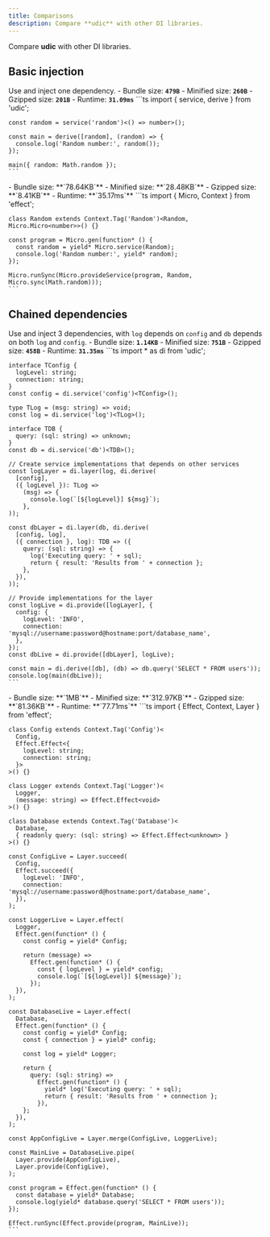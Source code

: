 ```yaml
---
title: Comparisons
description: Compare **udic** with other DI libraries.
---
```



Compare **udic** with other DI libraries.

## Basic injection
Use and inject one dependency.
<Tabs syncKey='libComparison0'>
  <TabItem label='udic'>
    - Bundle size: **`479B`**
    - Minified size: **`260B`**
    - Gzipped size: **`201B`**
    - Runtime: **`31.09ms`**
    ```ts
    import { service, derive } from 'udic';
    
    const random = service('random')<() => number>();
    
    const main = derive([random], (random) => {
      console.log('Random number:', random());
    });
    
    main({ random: Math.random });
    ```
  </TabItem>
  <TabItem label='effect'>
    - Bundle size: **`78.64KB`**
    - Minified size: **`28.48KB`**
    - Gzipped size: **`8.41KB`**
    - Runtime: **`35.17ms`**
    ```ts
    import { Micro, Context } from 'effect';
    
    class Random extends Context.Tag('Random')<Random, Micro.Micro<number>>() {}
    
    const program = Micro.gen(function* () {
      const random = yield* Micro.service(Random);
      console.log('Random number:', yield* random);
    });
    
    Micro.runSync(Micro.provideService(program, Random, Micro.sync(Math.random)));
    ```
  </TabItem>
</Tabs>


## Chained dependencies
Use and inject 3 dependencies, with `log` depends on `config` and `db` depends on both `log` and `config`.
<Tabs syncKey='libComparison1'>
  <TabItem label='udic'>
    - Bundle size: **`1.14KB`**
    - Minified size: **`751B`**
    - Gzipped size: **`458B`**
    - Runtime: **`31.35ms`**
    ```ts
    import * as di from 'udic';
    
    interface TConfig {
      logLevel: string;
      connection: string;
    }
    const config = di.service('config')<TConfig>();
    
    type TLog = (msg: string) => void;
    const log = di.service('log')<TLog>();
    
    interface TDB {
      query: (sql: string) => unknown;
    }
    const db = di.service('db')<TDB>();
    
    // Create service implementations that depends on other services
    const logLayer = di.layer(log, di.derive(
      [config],
      ({ logLevel }): TLog =>
        (msg) => {
          console.log(`[${logLevel}] ${msg}`);
        },
    ));
    
    const dbLayer = di.layer(db, di.derive(
      [config, log],
      ({ connection }, log): TDB => ({
        query: (sql: string) => {
          log('Executing query: ' + sql);
          return { result: 'Results from ' + connection };
        },
      }),
    ));
    
    // Provide implementations for the layer
    const logLive = di.provide([logLayer], {
      config: {
        logLevel: 'INFO',
        connection: 'mysql://username:password@hostname:port/database_name',
      },
    });
    const dbLive = di.provide([dbLayer], logLive);
    
    const main = di.derive([db], (db) => db.query('SELECT * FROM users'));
    console.log(main(dbLive));
    ```
  </TabItem>
  <TabItem label='effect'>
    - Bundle size: **`1MB`**
    - Minified size: **`312.97KB`**
    - Gzipped size: **`81.36KB`**
    - Runtime: **`77.71ms`**
    ```ts
    import { Effect, Context, Layer } from 'effect';
    
    class Config extends Context.Tag('Config')<
      Config,
      Effect.Effect<{
        logLevel: string;
        connection: string;
      }>
    >() {}
    
    class Logger extends Context.Tag('Logger')<
      Logger,
      (message: string) => Effect.Effect<void>
    >() {}
    
    class Database extends Context.Tag('Database')<
      Database,
      { readonly query: (sql: string) => Effect.Effect<unknown> }
    >() {}
    
    const ConfigLive = Layer.succeed(
      Config,
      Effect.succeed({
        logLevel: 'INFO',
        connection: 'mysql://username:password@hostname:port/database_name',
      }),
    );
    
    const LoggerLive = Layer.effect(
      Logger,
      Effect.gen(function* () {
        const config = yield* Config;
    
        return (message) =>
          Effect.gen(function* () {
            const { logLevel } = yield* config;
            console.log(`[${logLevel}] ${message}`);
          });
      }),
    );
    
    const DatabaseLive = Layer.effect(
      Database,
      Effect.gen(function* () {
        const config = yield* Config;
        const { connection } = yield* config;
    
        const log = yield* Logger;
    
        return {
          query: (sql: string) =>
            Effect.gen(function* () {
              yield* log('Executing query: ' + sql);
              return { result: 'Results from ' + connection };
            }),
        };
      }),
    );
    
    const AppConfigLive = Layer.merge(ConfigLive, LoggerLive);
    
    const MainLive = DatabaseLive.pipe(
      Layer.provide(AppConfigLive),
      Layer.provide(ConfigLive),
    );
    
    const program = Effect.gen(function* () {
      const database = yield* Database;
      console.log(yield* database.query('SELECT * FROM users'));
    });
    
    Effect.runSync(Effect.provide(program, MainLive));
    ```
  </TabItem>
</Tabs>
